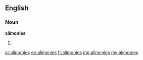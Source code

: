 ==English==

===Noun===
'''alimonies'''

# {{plural of|alimony}}

[[ar:alimonies]]
[[eo:alimonies]]
[[fr:alimonies]]
[[mg:alimonies]]
[[my:alimonies]]